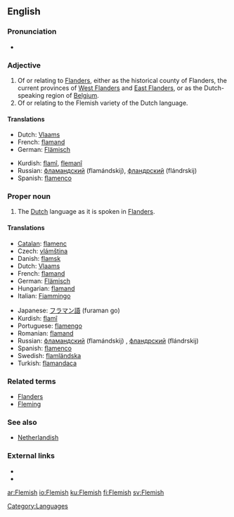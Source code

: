 {{see|flemish}}
{{wikipedia|dab=Flemish}}
==English==

===Pronunciation===
* {{audio|en-us-Flemish.ogg|Audio (US)}}

===Adjective===
{{en-adj}}

# Of or relating to [[Flanders]], either as the historical county of Flanders, the current provinces of [[West Flanders]] and [[East Flanders]], or as the Dutch-speaking region of [[Belgium]].
# Of or relating to the Flemish variety of the Dutch language.

====Translations====
{{trans-top|of or relating to Flanders}}
{{trans-mid}}
{{trans-bottom}}

{{trans-top|of or relating to the Flemish variety of the Dutch language}}
{{trans-mid}}
{{trans-bottom}}

{{checktrans-top}}
* Dutch: [[Vlaams]]
* French: [[flamand]]
* German: [[Flämisch]]
{{checktrans-mid}}
* Kurdish: [[flamî]], [[flemanî]]
* Russian: [[фламандский]] (flamándskij), [[фландрский]] (flándrskij)
* Spanish: [[flamenco]] {{m}}
{{checktrans-bottom}}

===Proper noun===
{{en-proper noun}}

# The [[Dutch]] language as it is spoken in [[Flanders]].

====Translations====
{{trans-top|the Dutch language as it is spoken in Flanders}}
* [[Catalan]]: [[flamenc]]
* Czech: [[vlámština]] {{f}}
* Danish: [[flamsk]]
* Dutch: [[Vlaams]] {{n}}
* French: [[flamand]] {{m}}
* German: [[Flämisch]] {{n}}
* Hungarian: [[flamand]]
* Italian: [[Fiammingo]] {{m}}
{{trans-mid}}
* Japanese: [[フラマン語]] (furaman go)
* Kurdish: [[flamî]] {{f}}
* Portuguese: [[flamengo]] {{m}}
* Romanian: [[flamand]] {{m}}
* Russian: [[фламандский]] (flamándskij) {{m}}, [[фландрский]] (flándrskij) {{m}}
* Spanish: [[flamenco]] {{m}}
* Swedish: [[flamländska]]
* Turkish: [[flamandaca]]
{{trans-bottom}}

===Related terms===
* [[Flanders]]
* [[Fleming]]

===See also===
* [[Netherlandish]]

===External links===
* {{ethnologue|code=nld}}
* {{ethnologue|lang=Vlaams|code=vls}}

[[Category:Languages]]

[[ar:Flemish]]
[[io:Flemish]]
[[ku:Flemish]]
[[fi:Flemish]]
[[sv:Flemish]]